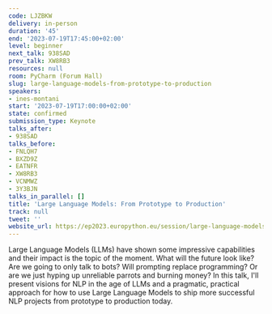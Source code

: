 ```yaml
---
code: LJZBKW
delivery: in-person
duration: '45'
end: '2023-07-19T17:45:00+02:00'
level: beginner
next_talk: 938SAD
prev_talk: XW8RB3
resources: null
room: PyCharm (Forum Hall)
slug: large-language-models-from-prototype-to-production
speakers:
- ines-montani
start: '2023-07-19T17:00:00+02:00'
state: confirmed
submission_type: Keynote
talks_after:
- 938SAD
talks_before:
- FNLQH7
- BXZD9Z
- EATNFR
- XW8RB3
- VCNMWZ
- 3Y3BJN
talks_in_parallel: []
title: 'Large Language Models: From Prototype to Production'
track: null
tweet: ''
website_url: https://ep2023.europython.eu/session/large-language-models-from-prototype-to-production
---
```


Large Language Models (LLMs) have shown some impressive capabilities and their impact is the topic of the moment. What will the future look like? Are we going to only talk to bots? Will prompting replace programming? Or are we just hyping up unreliable parrots and burning money? In this talk, I'll present visions for NLP in the age of LLMs and a pragmatic, practical approach for how to use Large Language Models to ship more successful NLP projects from prototype to production today.
